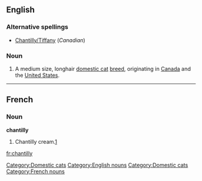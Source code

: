 ==English==

===Alternative spellings===
* [[Chantilly/Tiffany]] (''Canadian'')

===Noun===
{{en-noun|?}}
{{wikipedia|Chantilly-Tiffany (cat)}}
# A medium size, longhair [[domestic cat]] [[breed]], originating in [[Canada]] and the [[United States]].

[[Category:Domestic cats]]
[[Category:English nouns]]

----

==French==

===Noun===
'''chantilly''' {{f}}

# Chantilly cream.[[w:Chantilly cream|1]]

[[Category:Domestic cats]]
[[Category:French nouns]]

[[fr:chantilly]]